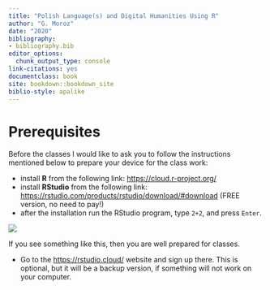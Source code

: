 ```yaml
--- 
title: "Polish Language(s) and Digital Humanities Using R"
author: "G. Moroz"
date: "2020"
bibliography:
- bibliography.bib
editor_options:
  chunk_output_type: console
link-citations: yes
documentclass: book
site: bookdown::bookdown_site
biblio-style: apalike
---
```


# Prerequisites

Before the classes I would like to ask you to follow the instructions mentioned below to prepare your device for the class work:

* install **R** from the following link: <https://cloud.r-project.org/>
* install **RStudio** from the following link: <https://rstudio.com/products/rstudio/download/#download> (FREE version, no need to pay!)
* after the installation run the RStudio program, type `2+2`, and press `Enter`.

![](images/00.rstudio_view.png)

If you see something like this, then you are well prepared for classes.

* Go to the <https://rstudio.cloud/> website and sign up there. This is optional, but it will be a backup version, if something will not work on your computer.
